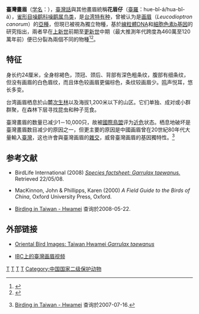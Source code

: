 {{Speciesbox 
| taxon = Garrulax taewanus
| image = [[File:Garrulax_taewanus,_Taipei_2.jpg|260px]]
| status = NT
| status_system = iucn3.1
| status_ref = <ref>{{IUCN|id=22734473 |title=''Garrulax taewanus'' |assessors=[[BirdLife_International|BirdLife International]]  |version=2020.1 |year=2016 |accessdate=1 October 2016}} 資料庫資料包含說明此物種被編入近危級別的原因</ref>
| authority = [[Swinhoe|Swinhoe]], 1859
| synonyms = * ''Leucodioptron taewanum''<br/>{{small|(Swinhoe, 1859) Collar & Robson, 2007}}
}}

'''臺灣畫眉'''（[[学名|学名]]：''{{lang|la|Garrulax taewanus}}''），[[臺灣話|臺灣話]]與其他畫眉統稱'''花眉仔'''（[[臺羅|臺羅]]：hue-bî-á/hua-bî-á），[[雀形目|雀形目]][[噪鹛科|噪鹛科]][[噪鹛属|噪鹛属]][[鸟类|鸟类]]，是[[台湾|台湾]][[特有种|特有种]]，曾被认为是[[画眉|画眉]]（''Leucodioptron canorum''）的[[亞種|亞種]]，但現已被視為獨立物種，基於[[線粒體DNA|線粒體DNA]]和[[細胞色素b|細胞色素b]][[基因|基因]]的研究指出，兩者早在[[上新世|上新世]]前期至[[更新世|更新世]]中期（最大推測年代跨度為460萬至120萬年前）便已分裂為兩個不同的物種<ref>{{cite journal | author = Li, S. H.; Li, J.-W.; Han, L.-X.; Yao, C.-T.; Shi, H.; Lei, F.-M.; Yen, C. | title = Species delimitation in the Hwamei ''Garrulax canorus'' | journal = ''Ibis'' | volume = 148 | issue = 4 | year = 2006 | pages = 698–706 | issn = 1474-919X | doi = 10.1111/j.1474-919X.2006.00571.x | url = }}</ref><ref name = Cibois2018>{{cite journal | author = Cibois, A.; Gelang, M.; Alström, P.; Pasquet, E.; Fjeldså, J.; Ericson, P. G. P.; Olsson, U. | title = Comprehensive phylogeny of the laughingthrushes and allies (Aves, Leiothrichidae) and a proposal for a revised taxonomy | journal = ''Zoologica Scripta'' | volume = 47 | issue = 4 | year = 2018 | pages = 1–13 | issn = 0300-3256 | doi = 10.1111/zsc.12296 | url = http://macroecointern.dk/pdf-reprints/Cibois_ZS_2018.pdf | access-date = 2020-04-11 | archive-date = 2019-03-29 | archive-url = https://web.archive.org/web/20190329172529/http://macroecointern.dk/pdf-reprints/Cibois_ZS_2018.pdf | dead-url = no }}</ref>。

== 特征 ==
身长约24厘米，全身棕褐色，顶冠、颈后、背部有深色粗条纹，腹部有细条纹，但没有画眉的白色眉纹，而且体色较画眉更偏棕色，条纹较画眉少。[[鸣|鸣]]声悦耳，悠长多变。

台湾画眉栖息於山麓[[次生林|次生林]]以及海拔1,200米以下的山区。它们单独、成对或小群群聚，在森林下层寻找昆虫和种子觅食。

臺灣畫眉的数量已减少1－10,000只，故被[[國際鳥盟|國際鳥盟]]评为[[近危|近危]]状态。栖息地破坏是臺灣畫眉数目减少的原因之一，但更主要的原因是中國画眉曾在20世紀80年代大量輸入[[臺灣|臺灣]]，这也许會與臺灣画眉的[[雜交|雜交]]，威脅臺灣画眉的基因獨特性。<ref>{{en}}[http://www.birdingintaiwan.com/hwamei.htm Birding in Taiwan - Hwamei] {{Wayback|url=http://www.birdingintaiwan.com/hwamei.htm |date=20070609070502 }} 查询於2007-07-16.</ref>

== 参考文献 ==
{{reflist|2}}
*{{en}}BirdLife International (2008) ''[http://www.birdlife.org/datazone/species/index.html?action=SpcHTMDetails.asp&sid=32317&m=0 Species factsheet: Garrulax taewanus.]'' Retrieved 22/05/08.
*{{en}}MacKinnon, John & Phillipps, Karen (2000) ''A Field Guide to the Birds of China'', Oxford University Press, Oxford.
*{{en}}[https://web.archive.org/web/20070609070502/http://www.birdingintaiwan.com/hwamei.htm Birding in Taiwan - Hwamei] 查询於2008-05-22.

== 外部链接 ==
*{{en}}[http://orientalbirdimages.org/search.php?action=searchresult&Bird_ID=2807 Oriental Bird Images: Taiwan Hwamei ''Garrulax taewanus'']
* {{en}}[http://ibc.lynxeds.com/species/taiwan-hwamei-leucodioptron-taewanum IBC上的臺灣画眉视频]

{{Taxonbar}}
[[Category:畫眉科|T]]
[[Category:台灣鳥類|T]]
[[Category:台灣特有種|T]]
[[Category:1859年描述的分类群|T]]
[[Category:中国国家二级保护动物|Category:中国国家二级保护动物]]